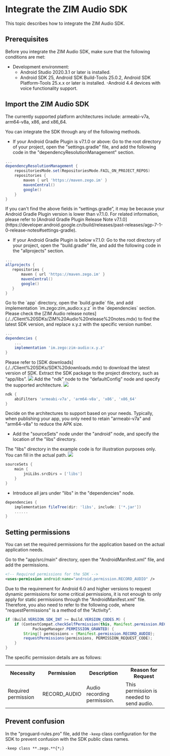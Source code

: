 # Integrate the ZIM Audio SDK


This topic describes how to integrate the ZIM Audio SDK.



## Prerequisites

Before you integrate the ZIM Audio SDK, make sure that the following conditions are met:
- Development environment:
    - Android Studio 2020.3.1 or later is installed.
    - Android SDK 25, Android SDK Build-Tools 25.0.2, Android SDK Platform-Tools 25.x.x or later is installed.
    -Android 4.4 devices with voice functionality support.

##  Import the ZIM Audio SDK

The currently supported platform architectures include: armeabi-v7a, arm64-v8a, x86, and x86_64.

You can integrate the SDK through any of the following methods.


<Tabs>
<Tab title="Integrate automatically">
<Steps>
<Step title="Configure the repositories source">

- If your Android Gradle Plugin is v7.1.0 or above: Go to the root directory of your project, open the "settings.gradle" file, and add the following code in the "dependencyResolutionManagement" section.

```groovy
...
dependencyResolutionManagement {
    repositoriesMode.set(RepositoriesMode.FAIL_ON_PROJECT_REPOS)
    repositories {
        maven { url 'https://maven.zego.im' }
        mavenCentral()
        google()
    }
}
```

<Warning title="Warning">
If you can't find the above fields in “settings.gradle”, it may be because your Android Gradle Plugin version is lower than v7.1.0.
For related information, please refer to [Android Gradle Plugin Release Note v7.1.0](https://developer.android.google.cn/build/releases/past-releases/agp-7-1-0-release-notes#settings-gradle).
</Warning>



 -  If your Android Gradle Plugin is below v7.1.0: Go to the root directory of your project, open the "build.gradle" file, and add the following code in the "allprojects" section.



```groovy
...
allprojects {
   repositories {
       maven { url 'https://maven.zego.im' }
       mavenCentral()
       google()
   }
}

```
</Step>
<Step title="Declare the dependency">
Go to the `app` directory, open the `build.gradle` file, and add implementation `im.zego:zim_audio:x.y.z` in the `dependencies` section. Please check the [ZIM Audio release notes](./../Client%20SDKs/ZIM%20Audio%20release%20notes.mdx) to find the latest SDK version, and replace x.y.z with the specific version number.

```groovy
...
dependencies {
    ...
    implementation 'im.zego:zim-audio:x.y.z'
}

```
</Step>
</Steps>
</Tab>
<Tab title="Integrate manually">

<Steps>
<Step title="Download the latest version of SDK">
Please refer to [SDK downloads](./../Client%20SDKs/SDK%20downloads.mdx) to download the latest version of SDK.
</Step>
<Step title="Extract the SDK package">
Extract the SDK package to the project directory, such as “app/libs”.
<Frame width="512" height="auto" caption=""><img src="https://doc-media.zego.im/sdk-doc/Pics/ZIM/ZIMAudio/android_studio_zimaudio_sdk.jpeg" /></Frame>
</Step>
<Step title="Add SDK reference">
Add the "ndk" node to the "defaultConfig" node and specify the supported architecture.

<Frame width="512" height="auto" caption=""><img src="https://doc-media.zego.im/sdk-doc/Pics/Android/ExpressSDK/Integration/add_ndk_node.png" /></Frame>

```groovy
ndk {
    abiFilters 'armeabi-v7a', 'arm64-v8a', 'x86', 'x86_64'
}
```

<Note title="Note">
Decide on the architectures to support based on your needs. Typically, when publishing your app, you only need to retain "armeabi-v7a" and "arm64-v8a" to reduce the APK size.
</Note>


- Add the "sourceSets" node under the "android" node, and specify the location of the "libs" directory.

<Note title="Note">
The "libs" directory in the example code is for illustration purposes only. You can fill in the actual path.
</Note>


<Frame width="512" height="auto" caption=""><img src="https://doc-media.zego.im/sdk-doc/Pics/Android/ExpressSDK/Integration/add_sourceSets_node.png" /></Frame>

```groovy
sourceSets {
    main {
        jniLibs.srcDirs = ['libs']
    }
}
```


- Introduce all jars under "libs" in the "dependencies" node.

```groovy
dependencies {
    implementation fileTree(dir: 'libs', include: ['*.jar'])
    ......
}
```
</Step>
</Steps>
</Tab>
</Tabs>


## Setting permissions

You can set the required permissions for the application based on the actual application needs.

Go to the "app/src/main" directory, open the "AndroidManifest.xml" file, and add the permissions.

```xml
<!-- Required permissions for the SDK -->
<uses-permission android:name="android.permission.RECORD_AUDIO" />
```

<Warning title="Warning">
Due to the requirement for Android 6.0 and higher versions to request dynamic permissions for some critical permissions, it is not enough to only apply for static permissions through the "AndroidManifest.xml" file. Therefore, you also need to refer to the following code, where "requestPermissions" is a method of the "Activity".
</Warning>

```java
if (Build.VERSION.SDK_INT >= Build.VERSION_CODES.M) {
    if (ContextCompat.checkSelfPermission(this, Manifest.permission.RECORD_AUDIO) !=
            PackageManager.PERMISSION_GRANTED) {
        String[] permissions = {Manifest.permission.RECORD_AUDIO};
        requestPermissions(permissions, PERMISSION_REQUEST_CODE);
    }
}
```

The specific permission details are as follows:

<table>
<tbody><tr>
<th>Necessity</th>
<th>Permission</th>
<th> Description </th>
<th>Reason for Request</th>
</tr>
<tr>
<td>Required permission</td>
<td>RECORD_AUDIO</td>
<td>Audio recording permission.</td>
<td>This permission is needed to send audio.</td>
</tr>
</tbody></table>

## Prevent confusion

In the "proguard-rules.pro" file, add the `-keep` class configuration for the SDK to prevent confusion with the SDK public class names.

```txt
-keep class **.zego.**{*;}
```
